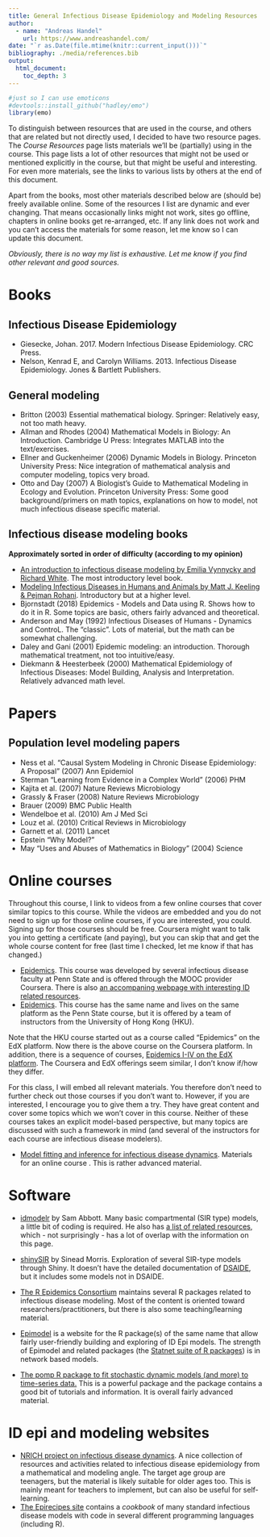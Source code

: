 ---
title: General Infectious Disease Epidemiology and Modeling Resources
author:
  - name: "Andreas Handel"
    url: https://www.andreashandel.com/
date: "`r as.Date(file.mtime(knitr::current_input()))`"
bibliography: ./media/references.bib
output: 
  html_document:
    toc_depth: 3
---


```{r, echo = FALSE}
#just so I can use emoticons
#devtools::install_github("hadley/emo")
library(emo)
```

To distinguish between resources that are used in the course, and others that are related but not directly used, I decided to have two resource pages. The _Course Resources_ page lists materials we'll be (partially) using in the course. This page lists a lot of other resources that might not be used or mentioned explicitly in the course, but that might be useful and interesting. For even more materials, see the links to various lists by others at the end of this document.

Apart from the books, most other materials described below are (should be) freely available online. Some of the resources I list are dynamic and ever changing. That means occasionally links might not work, sites go offline, chapters in online books get re-arranged, etc. If any link does not work and you can't access the materials for some reason, let me know so I can update this document.

_Obviously, there is no way my list is exhaustive. Let me know if you find other relevant and good sources._

# Books


## Infectious Disease Epidemiology

* Giesecke, Johan. 2017. Modern Infectious Disease Epidemiology. CRC Press.
* Nelson, Kenrad E, and Carolyn Williams. 2013. Infectious Disease Epidemiology. Jones & Bartlett Publishers.

## General modeling
* Britton (2003) Essential mathematical biology. Springer: Relatively easy, not too math heavy.
* Allman and Rhodes (2004) Mathematical Models in Biology: An Introduction. Cambridge U Press: Integrates MATLAB into the text/exercises.
* Ellner and Guckenheimer (2006) Dynamic Models in Biology. Princeton University Press: Nice integration of mathematical analysis and computer modeling, topics very broad.
* Otto and Day (2007) A Biologist's Guide to Mathematical Modeling in Ecology and Evolution. Princeton University Press: Some good background/primers on
math topics, explanations on how to model, not much infectious disease specific material.

## Infectious disease modeling books

__Approximately sorted in order of difficulty (according to my opinion)__

* [An introduction to infectious disease modeling by Emilia Vynnycky and Richard White](http://www.anintroductiontoinfectiousdiseasemodelling.com/). The most introductory level book.
* [Modeling Infectious Diseases in Humans and Animals by Matt J. Keeling & Pejman Rohani](http://www.modelinginfectiousdiseases.org/). Introductory but at a higher level.  
* Bjornstadt (2018) Epidemics - Models and Data using R. Shows how to do it in R. Some topics are basic, others fairly advanced and theoretical.
* Anderson and May (1992) Infectious Diseases of Humans - Dynamics and ControL. The "classic". Lots of material, but the math can be somewhat challenging. 
* Daley and Gani (2001) Epidemic modeling: an introduction. Thorough mathematical treatment, not too intuitive/easy.
* Diekmann & Heesterbeek (2000) Mathematical Epidemiology of Infectious Diseases: Model Building, Analysis and Interpretation. Relatively advanced math level.


# Papers

## Population level modeling papers
* Ness et al. “Causal System Modeling in Chronic Disease Epidemiology: A Proposal” (2007) Ann Epidemiol
* Sterman “Learning from Evidence in a Complex World” (2006) PHM
* Kajita et al. (2007) Nature Reviews Microbiology
* Grassly & Fraser (2008) Nature Reviews Microbiology
* Brauer (2009) BMC Public Health
* Wendelboe et al. (2010) Am J Med Sci
* Louz et al. (2010) Critical Reviews in Microbiology
* Garnett et al. (2011) Lancet
* Epstein “Why Model?”
* May “Uses and Abuses of Mathematics in Biology” (2004) Science


# Online courses

Throughout this course, I link to videos from a few online courses that cover similar topics to this course. While the videos are embedded and you do not need to sign up for those online courses, if you are interested, you could. Signing up for those courses should be free. Coursera might want to talk you into getting a certificate (and paying), but you can skip that and get the whole course content for free (last time I checked, let me know if that has changed.)

* [Epidemics](https://www.coursera.org/learn/epidemics). This course was developed by several infectious disease faculty at Penn State and is offered through the MOOC provider Coursera. There is also [an accompaning webpage with interesting ID related resources](http://epidemics.psu.edu/).
* [Epidemics](https://www.coursera.org/learn/hkuepidemics/). This course has the same name and lives on the same platform as the Penn State course, but it is offered by a team of instructors from the University of Hong Kong (HKU).

Note that the HKU course started out as a course called "Epidemics" on the EdX platform. Now there is the above course on the Coursera platform. In addition, there is a sequence of courses, [Epidemics I-IV on the EdX platform](https://www.edx.org/search?q=epidemics). The Coursera and EdX offerings seem similar, I don't know if/how they differ.

For this class, I will embed all relevant materials. You therefore don't need to further check out those courses if you don't want to. However, if you are interested, I encourage you to give them a try. They have great content and cover some topics which we won't cover in this course. Neither of these courses takes an explicit model-based perspective, but many topics are discussed with such a framework in mind (and several of the instructors for each course are infectious disease modelers).

* [Model fitting and inference for infectious disease dynamics](http://sbfnk.github.io/mfiidd/index.html). Materials for an online course . This is rather advanced material.




# Software

* [idmodelr](https://www.samabbott.co.uk/idmodelr/) by Sam Abbott. Many basic compartmental (SIR type) models, a little bit of coding is required. He also has [a list of related resources](https://www.samabbott.co.uk/idmodelr/articles/resources.html), which - not surprisingly - has a lot of overlap with the information on this page.

* [shinySIR](https://github.com/SineadMorris/shinySIR) by Sinead Morris. Exploration of several SIR-type models through Shiny. It doesn't have the detailed documentation of [DSAIDE](https://ahgroup.github.io/DSAIDE/), but it includes some models not in DSAIDE.

*  [The R Epidemics Consortium](https://reconhub.github.io/) maintains several R packages related to infectious disease modeling. Most of the content is oriented toward researchers/practitioners, but there is also some teaching/learning material.

* [Epimodel](https://www.epimodel.org/) is a website for the R package(s) of the same name that allow fairly user-friendly building and exploring of ID Epi models. The strength of Epimodel and related packages (the [Statnet suite of R packages](http://statnet.org/)) is in network based models.

*  [The pomp R package to fit stochastic dynamic models (and more) to time-series data.](http://kingaa.github.io/pomp/) This is a powerful package and the package contains a good bit of tutorials and information. It is overall fairly advanced material.
   
   


# ID epi and modeling websites

* [NRICH project on infectious disease dynamics](https://nrich.maths.org/epidemic). A nice collection of resources and activities related to infectious disease epidemiology from a mathematical and modeling angle. The target age group are teenagers, but the material is likely suitable for older ages too. This is mainly meant for teachers to implement, but can also be useful for self-learning.
* [The Epirecipes site](http://epirecip.es/) contains a _cookbook_ of many standard infectious disease models with code in several different programming languages (including R).





